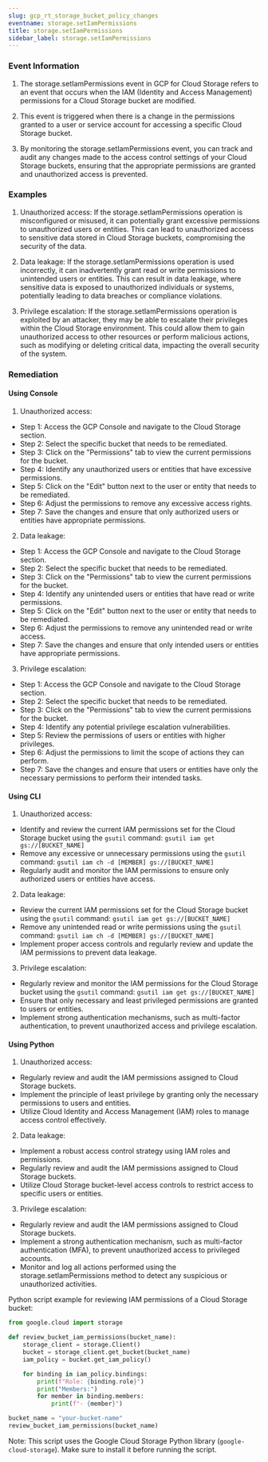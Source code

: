 ```yaml
--- 
slug: gcp_rt_storage_bucket_policy_changes
eventname: storage.setIamPermissions
title: storage.setIamPermissions
sidebar_label: storage.setIamPermissions
---
```

                       
### Event Information

1. The storage.setIamPermissions event in GCP for Cloud Storage refers to an event that occurs when the IAM (Identity and Access Management) permissions for a Cloud Storage bucket are modified.

2. This event is triggered when there is a change in the permissions granted to a user or service account for accessing a specific Cloud Storage bucket.

3. By monitoring the storage.setIamPermissions event, you can track and audit any changes made to the access control settings of your Cloud Storage buckets, ensuring that the appropriate permissions are granted and unauthorized access is prevented.


### Examples

1. Unauthorized access: If the storage.setIamPermissions operation is misconfigured or misused, it can potentially grant excessive permissions to unauthorized users or entities. This can lead to unauthorized access to sensitive data stored in Cloud Storage buckets, compromising the security of the data.

2. Data leakage: If the storage.setIamPermissions operation is used incorrectly, it can inadvertently grant read or write permissions to unintended users or entities. This can result in data leakage, where sensitive data is exposed to unauthorized individuals or systems, potentially leading to data breaches or compliance violations.

3. Privilege escalation: If the storage.setIamPermissions operation is exploited by an attacker, they may be able to escalate their privileges within the Cloud Storage environment. This could allow them to gain unauthorized access to other resources or perform malicious actions, such as modifying or deleting critical data, impacting the overall security of the system.

### Remediation

#### Using Console

1. Unauthorized access:
- Step 1: Access the GCP Console and navigate to the Cloud Storage section.
- Step 2: Select the specific bucket that needs to be remediated.
- Step 3: Click on the "Permissions" tab to view the current permissions for the bucket.
- Step 4: Identify any unauthorized users or entities that have excessive permissions.
- Step 5: Click on the "Edit" button next to the user or entity that needs to be remediated.
- Step 6: Adjust the permissions to remove any excessive access rights.
- Step 7: Save the changes and ensure that only authorized users or entities have appropriate permissions.

2. Data leakage:
- Step 1: Access the GCP Console and navigate to the Cloud Storage section.
- Step 2: Select the specific bucket that needs to be remediated.
- Step 3: Click on the "Permissions" tab to view the current permissions for the bucket.
- Step 4: Identify any unintended users or entities that have read or write permissions.
- Step 5: Click on the "Edit" button next to the user or entity that needs to be remediated.
- Step 6: Adjust the permissions to remove any unintended read or write access.
- Step 7: Save the changes and ensure that only intended users or entities have appropriate permissions.

3. Privilege escalation:
- Step 1: Access the GCP Console and navigate to the Cloud Storage section.
- Step 2: Select the specific bucket that needs to be remediated.
- Step 3: Click on the "Permissions" tab to view the current permissions for the bucket.
- Step 4: Identify any potential privilege escalation vulnerabilities.
- Step 5: Review the permissions of users or entities with higher privileges.
- Step 6: Adjust the permissions to limit the scope of actions they can perform.
- Step 7: Save the changes and ensure that users or entities have only the necessary permissions to perform their intended tasks.

#### Using CLI

1. Unauthorized access:
- Identify and review the current IAM permissions set for the Cloud Storage bucket using the `gsutil` command: `gsutil iam get gs://[BUCKET_NAME]`
- Remove any excessive or unnecessary permissions using the `gsutil` command: `gsutil iam ch -d [MEMBER] gs://[BUCKET_NAME]`
- Regularly audit and monitor the IAM permissions to ensure only authorized users or entities have access.

2. Data leakage:
- Review the current IAM permissions set for the Cloud Storage bucket using the `gsutil` command: `gsutil iam get gs://[BUCKET_NAME]`
- Remove any unintended read or write permissions using the `gsutil` command: `gsutil iam ch -d [MEMBER] gs://[BUCKET_NAME]`
- Implement proper access controls and regularly review and update the IAM permissions to prevent data leakage.

3. Privilege escalation:
- Regularly review and monitor the IAM permissions for the Cloud Storage bucket using the `gsutil` command: `gsutil iam get gs://[BUCKET_NAME]`
- Ensure that only necessary and least privileged permissions are granted to users or entities.
- Implement strong authentication mechanisms, such as multi-factor authentication, to prevent unauthorized access and privilege escalation.

#### Using Python

1. Unauthorized access:
- Regularly review and audit the IAM permissions assigned to Cloud Storage buckets.
- Implement the principle of least privilege by granting only the necessary permissions to users and entities.
- Utilize Cloud Identity and Access Management (IAM) roles to manage access control effectively.

2. Data leakage:
- Implement a robust access control strategy using IAM roles and permissions.
- Regularly review and audit the IAM permissions assigned to Cloud Storage buckets.
- Utilize Cloud Storage bucket-level access controls to restrict access to specific users or entities.

3. Privilege escalation:
- Regularly review and audit the IAM permissions assigned to Cloud Storage buckets.
- Implement a strong authentication mechanism, such as multi-factor authentication (MFA), to prevent unauthorized access to privileged accounts.
- Monitor and log all actions performed using the storage.setIamPermissions method to detect any suspicious or unauthorized activities.

Python script example for reviewing IAM permissions of a Cloud Storage bucket:

```python
from google.cloud import storage

def review_bucket_iam_permissions(bucket_name):
    storage_client = storage.Client()
    bucket = storage_client.get_bucket(bucket_name)
    iam_policy = bucket.get_iam_policy()

    for binding in iam_policy.bindings:
        print(f"Role: {binding.role}")
        print("Members:")
        for member in binding.members:
            print(f"- {member}")

bucket_name = "your-bucket-name"
review_bucket_iam_permissions(bucket_name)
```

Note: This script uses the Google Cloud Storage Python library (`google-cloud-storage`). Make sure to install it before running the script.


 